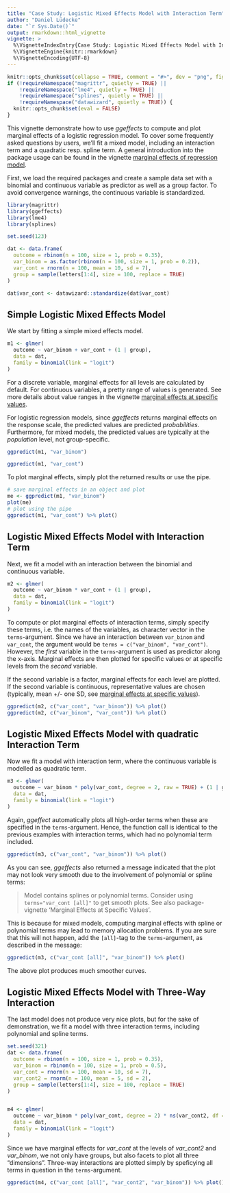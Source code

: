 ```yaml
---
title: "Case Study: Logistic Mixed Effects Model with Interaction Term"
author: "Daniel Lüdecke"
date: "`r Sys.Date()`"
output: rmarkdown::html_vignette
vignette: >
  %\VignetteIndexEntry{Case Study: Logistic Mixed Effects Model with Interaction Term}
  %\VignetteEngine{knitr::rmarkdown}
  %\VignetteEncoding{UTF-8}
---
```


```r
knitr::opts_chunk$set(collapse = TRUE, comment = "#>", dev = "png", fig.width = 7, fig.height = 5, message = FALSE, warning = FALSE)
if (!requireNamespace("magrittr", quietly = TRUE) ||
    !requireNamespace("lme4", quietly = TRUE) ||
    !requireNamespace("splines", quietly = TRUE) ||
    !requireNamespace("datawizard", quietly = TRUE)) {
  knitr::opts_chunk$set(eval = FALSE)
}
```

This vignette demonstrate how to use *ggeffects* to compute and plot marginal effects of a logistic regression model. To cover some frequently asked questions by users, we'll fit a mixed model, including an interaction term and a quadratic resp. spline term. A general introduction into the package usage can be found in the vignette [marginal effects of regression model](ggeffects.html).

First, we load the required packages and create a sample data set with a binomial and continuous variable as predictor as well as a group factor. To avoid convergence warnings, the continuous variable is standardized.

```r
library(magrittr)
library(ggeffects)
library(lme4)
library(splines)

set.seed(123)

dat <- data.frame(
  outcome = rbinom(n = 100, size = 1, prob = 0.35),
  var_binom = as.factor(rbinom(n = 100, size = 1, prob = 0.2)),
  var_cont = rnorm(n = 100, mean = 10, sd = 7),
  group = sample(letters[1:4], size = 100, replace = TRUE)
)

dat$var_cont <- datawizard::standardize(dat$var_cont)
```

## Simple Logistic Mixed Effects Model

We start by fitting a simple mixed effects model.

```r
m1 <- glmer(
  outcome ~ var_binom + var_cont + (1 | group), 
  data = dat, 
  family = binomial(link = "logit")
)
```

For a discrete variable, marginal effects for all levels are calculated by default. For continuous variables, a pretty range of values is generated. See more details about value ranges in the vignette [marginal effects at specific values](introduction_effectsatvalues.html).

For logistic regression models, since *ggeffects* returns marginal effects on the response scale, the predicted values are predicted _probabilities_. Furthermore, for mixed models, the predicted values are typically at the _population_ level, not group-specific.

```r
ggpredict(m1, "var_binom")

ggpredict(m1, "var_cont")
```

To plot marginal effects, simply plot the returned results or use the pipe.

```r
# save marginal effects in an object and plot
me <- ggpredict(m1, "var_binom")
plot(me)
# plot using the pipe
ggpredict(m1, "var_cont") %>% plot()
```

## Logistic Mixed Effects Model with Interaction Term

Next, we fit a model with an interaction between the binomial and continuous variable.

```r
m2 <- glmer(
  outcome ~ var_binom * var_cont + (1 | group), 
  data = dat, 
  family = binomial(link = "logit")
)
```

To compute or plot marginal effects of interaction terms, simply specify these terms, i.e. the names of the variables, as character vector in the `terms`-argument. Since we have an interaction between `var_binom` and `var_cont`, the argument would be `terms = c("var_binom", "var_cont")`. However, the _first_ variable in the `terms`-argument is used as predictor along the x-axis. Marginal effects are then plotted for specific values or at specific levels from the _second_ variable. 

If the second variable is a factor, marginal effects for each level are plotted. If the second variable is continuous, representative values are chosen (typically, mean +/- one SD, see [marginal effects at specific values](introduction_effectsatvalues.html)).


```r
ggpredict(m2, c("var_cont", "var_binom")) %>% plot()
ggpredict(m2, c("var_binom", "var_cont")) %>% plot()
```

## Logistic Mixed Effects Model with quadratic Interaction Term

Now we fit a model with interaction term, where the continuous variable is modelled as quadratic term.

```r
m3 <- glmer(
  outcome ~ var_binom * poly(var_cont, degree = 2, raw = TRUE) + (1 | group), 
  data = dat, 
  family = binomial(link = "logit")
)
```

Again, *ggeffect* automatically plots all high-order terms when these are specified in the `terms`-argument. Hence, the function call is identical to the previous examples with interaction terms, which had no polynomial term included.

```r
ggpredict(m3, c("var_cont", "var_binom")) %>% plot()
```

As you can see, *ggeffects* also returned a message indicated that the plot may not look very smooth due to the involvement of polynomial or spline terms:

> Model contains splines or polynomial terms. Consider using `terms="var_cont [all]"` to get smooth plots. See also package-vignette 'Marginal Effects at Specific Values'.

This is because for mixed models, computing marginal effects with spline or polynomial terms may lead to memory allocation problems. If you are sure that this will not happen, add the `[all]`-tag to the `terms`-argument, as described in the message:

```r
ggpredict(m3, c("var_cont [all]", "var_binom")) %>% plot()
```

The above plot produces much smoother curves.

## Logistic Mixed Effects Model with Three-Way Interaction

The last model does not produce very nice plots, but for the sake of demonstration, we fit a model with three interaction terms, including polynomial and spline terms.

```r
set.seed(321)
dat <- data.frame(
  outcome = rbinom(n = 100, size = 1, prob = 0.35),
  var_binom = rbinom(n = 100, size = 1, prob = 0.5),
  var_cont = rnorm(n = 100, mean = 10, sd = 7),
  var_cont2 = rnorm(n = 100, mean = 5, sd = 2),
  group = sample(letters[1:4], size = 100, replace = TRUE)
)


m4 <- glmer(
  outcome ~ var_binom * poly(var_cont, degree = 2) * ns(var_cont2, df = 3) + (1 | group),
  data = dat, 
  family = binomial(link = "logit")
)
```

Since we have marginal effects for *var_cont* at the levels of *var_cont2* and *var_binom*, we not only have groups, but also facets to plot all three "dimensions". Three-way interactions are plotted simply by speficying all terms in question in the `terms`-argument.

```r
ggpredict(m4, c("var_cont [all]", "var_cont2", "var_binom")) %>% plot()
```
